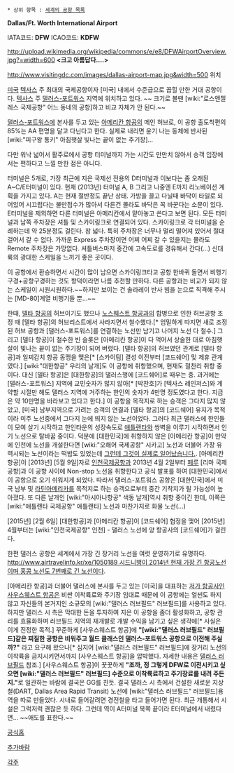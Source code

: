  * 상위 항목 : [[세계의 공항 목록]]

'''Dallas/Ft. Worth International Airport'''

IATA코드: '''DFW''' 
ICAO코드: '''KDFW''' 

http://upload.wikimedia.org/wikipedia/commons/e/e8/DFWAirportOverview.jpg?=width=600
'''<크고 아름답다….>'''

http://www.visitingdc.com/images/dallas-airport-map.jpg&width=500
위치

[[미국]] [[텍사스]] 주 최대의 국제공항이자 [미국] 내에서 수준급으로 꼽힐 만한 거대 공항이다. [[텍사스]] 주 [[댈러스-포트워스]] 지역에 위치하고 있다. ~~ 크기로 볼땐 [wiki:"로스앤젤레스 국제공항" 어느 동네의 공항]하고 비교 자체가 안 된다.~~

[[댈러스-포트워스]]에 본사를 두고 있는 [[아메리칸 항공]]의 메인 허브로, 이 공항 출도착편의 85%는 AA 편명을 달고 다닌다고 한다. 실제로 내리면 윤기 나는 동체에 반사된 [wiki:"피구왕 통키" 아침햇살 빛나는 끝이 없는 주기장]... 

다만 워낙 넓어서 활주로에서 공항 터미널까지 가는 시간도 만만치 않아서 승객 입장에서는 편하다고 느낄 만한 점은 아니다.

터미널은 5개로, 가장 최근에 지은 국제선 전용의 D터미널과 이보다는 좀 오래된 A~C/E터미널이 있다. 현재 (2013년) 터미널 A, B 그리고 나중엔 E까지 리노베이션 계획을 가지고 있다. A는 현재 절반정도 끝난 상태. 가방을 끌고 다닐때 바닥이 타일로 되어있어 시끄럽다는 불만접수가 많아서 다른건 몰라도 바닥은 꼭 바꾼다는 소문이 있다. E터미널을 제외하면 다른 터미널은 아메리칸에서 맡아놓고 쓴다고 보면 된다. 모든 터미널과 남쪽 주차장은 셔틀 및 스카이링크로 연결되어 있다. 스카이링크로 각 터미널을 순례하는데 약 25분정도 걸린다. 참 넓다. 특히 주차장은 너무나 멀리 떨어져 있어서 절대 걸어서 갈 수 없다. 가까운 Express 주차장이면 어찌 어찌 갈 수 있을지는 몰라도 Remote 주차장은 가망없다. 셔틀버스마저 중간에 고속도로를 경유해서 간다(...) 신대륙의 광대한 스케일을 느끼기 좋은 곳이다.

이 공항에서 환승하면서 시간이 많이 남으면 스카이링크타고 공항 한바퀴 돌면서 비행기 구경+공항구경하는 것도 항덕이라면 나름 추천할 만하다. 다른 공항과는 비교가 되지 않는 스케일이 시원시원하다.~~하지만 보이는 건 솔라레이 반사 빔을 눈으로 직격해 주시는 [MD-80]계열 비행기들 뿐...~~

한때, [[델타 항공]]의 허브이기도 했으나 [[노스웨스트 항공]]과의 합병으로 인한 허브공항 조정 때 [델타 항공]의 허브리스트에서 사라지면서 철수했다.[* 엄밀하게 따지면 새로 조정된 허브 공항과 [댈러스-포트워스]를 연결하는 노선만 남기고 나머지 노선 다 철수.] 그리고 [델타 항공]이 철수한 빈 슬롯은 [아메리칸 항공]이 다 먹어서 상술한 대로 아침햇살이 빛나는 끝이 없는 주기장이 되어 버렸다. [델타 항공]의 허브였던 관계로 [델타 항공]과 일찌감치 항공 동맹을 맺은[* [스카이팀] 결성 이전부터 [코드쉐어] 및 제휴 관계였다.] [wiki:"대한항공" 우리의 날개]도 이 공항에 취항했으며, 현재도 절찬리 취항 중이다. 대신 [델타 항공]은 [대한항공]의 댈러스행에 [코드쉐어]로 때우는 중. 과거에는 [댈러스-포트워스] 지역에 교민숫자가 많지 않아[* [박찬호]가 [텍사스 레인저스]와 계약할 시절만 해도 댈러스 지역에 거주하는 한인의 숫자가 4만명 정도였다고 한다. 지금은 약 10만명을 바라보고 있다고 한다.] 이 공항을 목적지로 하는 승객은 그다지 많지 않았고, [미국] 남부지역으로 가려는 승객의 연결과 [델타 항공]의 [코드쉐어] 유지가 목적이라 미주 노선중에서 그다지 눈에 띄지 않는 노선이었다. 그러다 최근 댈러스에 한인들이 모여 살기 시작하고 한인타운의 성장속도로 [[애틀랜타]]와 쌍벽을 이루기 시작하면서 인기 노선으로 탈바꿈 중이다. 덕분에 [대한민국]에 취항하지 않은 [아메리칸 항공]이 만약에 인천에 노선을 개설한다면 [wiki:"오해어 국제공항" 시카고] 노선과 더불어 가장 유력시되는 노선이라는 떡밥도 있었는데 [[그런데 그것이 실제로 일어났습니다.]]. [아메리칸 항공]이 [2013년] [5월 9일]자로 [[인천국제공항]]과 2013년 4월 2일부터 [[페루]] [리마 국제공항]과 이 공항 사이에 Non-stop 노선을 취항한다고 공식 발표를 하여 [대한민국]에서 이 공항으로 오기 쉬워지게 되었다. 따라서 댈러스-포트워스 공항은 [대한민국]에서 미국 남부 및 [[라틴아메리카]]를 목적지로 하는 승객으로부터 중간 기착지가 될 가능성이 높아졌다.  또 다른 날개인 [wiki:"아시아나항공" 색동 날개]역시 취항 중이긴 한데, 이쪽은 [wiki:"애틀랜타 국제공항" 애틀랜타] 노선과 마찬가지로 화물 노선(...)

[2015년] [2월 6일] [대한항공]과 [아메리칸 항공]이 [코드쉐어] 협정을 맺어 [2015년] 4월부터는 [wiki:"인천국제공항" 인천] - 댈러스 노선에 양 항공사의 [코드쉐어]가 걸린다.

한편 댈러스 공항은 세계에서 가장 긴 장거리 노선을 여럿 운영하기로 유명하다. [[http://www.airtravelinfo.kr/xe/1050189 시드니행이 2014년 현재 가장 긴 항공노선이며 홍콩 노선도 7번째로 긴 노선]]이다.

[아메리칸 항공]과 더불어 댈러스에 본사를 두고 있는 [미국]을 대표하는 [[저가 항공사]]인 [[사우스웨스트 항공]]은 비싼 이착륙료와 주기장 임대료 때문에 이 공항에는 얼씬도 하지 않고 자신들의 본거지인 소규모의 [wiki:"댈러스 러브필드" 러브필드]를 사용하고 있다. 하지만 댈러스 시 측은 막대한 돈을 투자하여 지은 이 공항을 좀더 활성화하고, 공항 관리를 효율화하며 러브필드 지역의 재개발로 개발 수익을 남기고 싶은 생각에[* 사실은 이게 진정한 목적.] 꾸준하게 [사우스웨스트 항공]에 '''"[wiki:"댈러스 러브필드" 러브필드]같은 찌질한 공항은 비워주고 월드 클래스인 댈러스-포트워스 공항으로 이전해 주실까?"''' 라고 요구해 왔으나[* 심지어 [wiki:"댈러스 러브필드" 러브필드]에 장거리 노선의 이착륙을 금지시키면서까지 [사우스웨스트 항공]을 압박했다. 자세한 내용은 [[댈러스 러브필드]] 참조.] [사우스웨스트 항공]이 꿋꿋하게 '''"조까, 정 그렇게 DFW로 이전시키고 싶으면 [wiki:"댈러스 러브필드" 러브필드] 수준으로 이착륙료하고 주기장료를 내려 주든지."'''로 일관하는 바람에 결국은 GG를 친듯. 결국 댈러스 시 측에서 건설한 새로운 지상철(DART, Dallas Area Rapid Transit) 노선에 [wiki:"댈러스 러브필드" 러브필드]용 역을 따로 만들었다.
시내로 들어갈려면 경전철을 타고 들어가면 된다. 최근 개통해서 시설은 그럭저럭 괜찮은 듯 하다. 그런데 역이 A터미널 북쪽 끝이라 E터미널에서 내렸다면... ~~애도를 표한다.~~

[http://www.dfwairport.com 공식홈]

[[추가바람]]

[[각주]]
